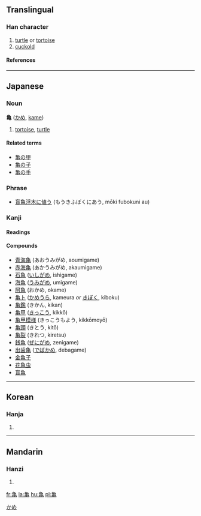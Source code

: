 {{see|龜}}<!-- may be replaced by zh-forms -->

==Translingual==
===Han character===
{{Han char|rad=乙|as=10|sn=11|four=|canj=弓田中山 (NWLU)}}
# [[turtle]] or [[tortoise]]
# [[cuckold]]
====References====
{{Han ref|kx=0142.281|dkj=00210|hdz=80010.190|uh=4E80|ud=20096}}
----
== Japanese ==


===Noun===
[[Category:Japanese nouns|かめ]]
'''亀''' ([[かめ]], [[kame]])
#[[tortoise]], [[turtle]]
====Related terms====
*[[亀の甲]]
*[[亀の子]]
*[[亀の手]]


===Phrase===
*[[盲亀浮木に値う]] (もうきふぼくにあう, mōki fubokuni au)


===Kanji===
{{ja-kanji|grade=|rs=乙10}}
====Readings====
{{ja-readings|on=[[き]] ([[ki]]), [[きゅう]] ([[kyū]]), [[きん]] ([[kin]])|kun=[[かめ]] ([[kame]])}}
====Compounds====
*[[青海亀]] (あおうみがめ, aoumigame)
*[[赤海亀]] (あかうみがめ, akaumigame)
*[[石亀]] ([[いしがめ]], ishigame)
*[[海亀]] ([[うみがめ]], umigame)
*[[阿亀]] (おかめ, okame)
*[[亀卜]] ([[かめうら]], kameura ''or'' [[きぼく]], kiboku)
*[[亀鑑]] (きかん, kikan)
*[[亀甲]] ([[きっこう]], kikkō)
*[[亀甲模様]] (きっこうもよう, kikkōmoyō)
*[[亀頭]] (きとう, kitō)
*[[亀裂]] (きれつ, kiretsu)
*[[銭亀]] ([[ぜにがめ]], zenigame)
*[[出歯亀]] ([[でばかめ]], debagame)
*[[金亀子]]
*[[花亀虫]]
*[[盲亀]]
----
==Korean==
===Hanja===
{{ko-hanja|hangeul=[[귀]], [[균]]|rv=gwi, gyun|mr=kwi, kyun}}
# {{defn|Korean}}
----
==Mandarin==
===Hanzi===
{{cmn-hanzi|pin=[[guī]] (gui1)|wg=kuei<sup>1</sup>}}
# {{defn|Mandarin}}

[[fr:亀]]
[[la:亀]]
[[hu:亀]]
[[pl:亀]]